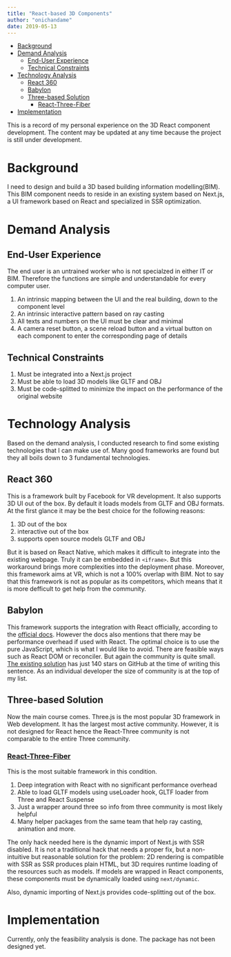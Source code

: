 ```yaml
---
title: "React-based 3D Components"
author: "onichandame"
date: 2019-05-13
---
```


<!-- vim-markdown-toc GFM -->

* [Background](#background)
* [Demand Analysis](#demand-analysis)
  * [End-User Experience](#end-user-experience)
  * [Technical Constraints](#technical-constraints)
* [Technology Analysis](#technology-analysis)
  * [React 360](#react-360)
  * [Babylon](#babylon)
  * [Three-based Solution](#three-based-solution)
    * [React-Three-Fiber](#react-three-fiber)
* [Implementation](#implementation)

<!-- vim-markdown-toc -->

This is a record of my personal experience on the 3D React component development. The content may be updated at any time because the project is still under development.

# Background

I need to design and build a 3D based building information modelling(BIM). This BIM component needs to reside in an existing system based on Next.js, a UI framework based on React and specialized in SSR optimization.

# Demand Analysis

## End-User Experience

The end user is an untrained worker who is not specialzed in either IT or BIM. Therefore the functions are simple and understandable for every computer user.

1. An intrinsic mapping between the UI and the real building, down to the component level
2. An intrinsic interactive pattern based on ray casting
3. All texts and numbers on the UI must be clear and minimal
4. A camera reset button, a scene reload button and a virtual button on each component to enter the corresponding page of details

## Technical Constraints

1. Must be integrated into a Next.js project
2. Must be able to load 3D models like GLTF and OBJ
3. Must be code-splitted to minimize the impact on the performance of the original website

# Technology Analysis

Based on the demand analysis, I conducted research to find some existing technologies that I can make use of. Many good frameworks are found but they all boils down to 3 fundamental technologies.

## React 360

This is a framework built by Facebook for VR development. It also supports 3D UI out of the box. By default it loads models from GLTF and OBJ formats. At the first glance it may be the best choice for the following reasons:

1. 3D out of the box
2. interactive out of the box
3. supports open source models GLTF and OBJ

But it is based on React Native, which makes it difficult to integrate into the existing webpage. Truly it can be embedded in `<iframe>`. But this workaround brings more complexities into the deployment phase. Moreover, this framework aims at VR, which is not a 100% overlap with BIM. Not to say that this framework is not as popular as its competitors, which means that it is more defficult to get help from the community.

## Babylon

This framework supports the integration with React officially, according to the [official docs](https://doc.babylonjs.com/resources/babylonjs_and_reactjs). However the docs also mentions that there may be performance overhead if used with React. The optimal choice is to use the pure JavaScript, which is what I would like to avoid. There are feasible ways such as React DOM or reconciler. But again the community is quite small. [The existing solution](https://github.com/brianzinn/react-babylonjs) has just 140 stars on GitHub at the time of writing this sentence. As an individual developer the size of community is at the top of my list.

## Three-based Solution

Now the main course comes. Three.js is the most popular 3D framework in Web development. It has the largest most active community. However, it is not designed for React hence the React-Three community is not comparable to the entire Three community.

### [React-Three-Fiber](https://www.npmjs.com/package/react-three-fiber)

This is the most suitable framework in this condition.

1. Deep integration with React with no significant performance overhead
2. Able to load GLTF models using useLoader hook, GLTF loader from Three and React Suspense
3. Just a wrapper around three so info from three community is most likely helpful
4. Many helper packages from the same team that help ray casting, animation and more.

The only hack needed here is the dynamic import of Next.js with SSR disabled. It is not a traditional hack that needs a proper fix, but a non-intuitive but reasonable solution for the problem: 2D rendering is compatible with SSR as SSR produces plain HTML, but 3D requires runtime loading of the resources such as models. If models are wrapped in React components, these components must be dynamically loaded using `next/dynamic`.

Also, dynamic importing of Next.js provides code-splitting out of the box.

# Implementation

Currently, only the feasibility analysis is done. The package has not been designed yet.
